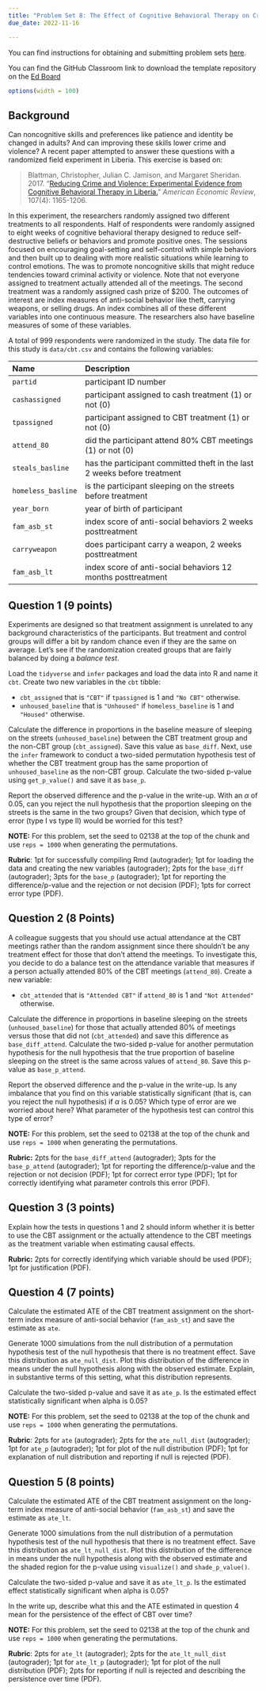 ```yaml
---
title: "Problem Set 8: The Effect of Cognitive Behavioral Therapy on Crime and Violence "
due_date: 2022-11-16

---
```


You can find instructions for obtaining and submitting problem sets [here](/assignments/problem-sets.qmd).

You can find the GitHub Classroom link to download the template repository on the [Ed Board](https://edstem.org/us/courses/24957/resources)


```r
options(width = 100)
```

## Background 


Can noncognitive skills and preferences like patience and identity be changed in adults? And can improving these skills lower crime and violence? A recent paper attempted to answer these questions with a randomized field experiment in Liberia. This exercise is based on:

> Blattman, Christopher, Julian C. Jamison, and Margaret Sheridan. 2017. "[Reducing Crime and Violence: Experimental Evidence from Cognitive Behavioral Therapy in Liberia.](https://doi.org/10.1257/aer.20150503)" *American Economic Review*, 107(4): 1165-1206.

In this experiment, the researchers randomly assigned two different treatments to all respondents. Half of respondents were randomly assigned to eight weeks of cognitive behavioral therapy designed to reduce self-destructive beliefs or behaviors and promote positive ones. The sessions focused on encouraging goal-setting and self-control with simple behaviors and then built up to dealing with more realistic situations while learning to control emotions. The was to promote noncognitive skills that might reduce tendencies toward criminal activity or violence. Note that not everyone assigned to treatment actually attended all of the meetings. The second treatment was a randomly assigned cash prize of \$200. The outcomes of interest are index measures of anti-social behavior like theft, carrying weapons, or selling drugs. An index combines all of these different variables into one continuous measure. The researchers also have baseline measures of some of these variables. 


A total of 999 respondents were randomized in the study. The data file for this study is `data/cbt.csv` and contains the following variables:

| Name           | Description                                               |
|:---------------|:----------------------------------------------------------|
| `partid`       | participant ID number                                     |
| `cashassigned` | participant assigned to cash treatment (1) or not (0)     |
| `tpassigned`   | participant assigned to CBT treatment (1) or not (0)      |
| `attend_80`   | did the participant attend 80% CBT meetings (1) or not (0) |
| `steals_basline` | has the participant committed theft in the last 2 weeks before treatment |
| `homeless_basline` | is the participant sleeping on the streets before treatment |
| `year_born`    | year of birth of participant                              |
| `fam_asb_st`   | index score of anti-social behaviors 2 weeks posttreatment |
| `carryweapon`        | does participant carry a weapon, 2 weeks posttreatment              |
| `fam_asb_lt`   | index score of anti-social behaviors 12 months posttreatment |



\newpage

## Question 1 (9 points)

Experiments are designed so that treatment assignment is unrelated to any background characteristics of the participants. But treatment and control groups will differ a bit by random chance even if they are the same on average. Let's see if the randomization created groups that are fairly balanced by doing a *balance test*. 

Load the `tidyverse` and `infer` packages and load the data into R and name it `cbt`. Create two new variables in the `cbt` tibble:  

- `cbt_assigned` that is `"CBT"` if `tpassigned` is 1 and `"No CBT"` otherwise. 
- `unhoused_baseline` that is `"Unhoused"` if `homeless_baseline` is 1 and `"Housed"` otherwise. 

Calculate the difference in proportions in the baseline measure of sleeping on the streets (`unhoused_baseline`) between the CBT treatment group and the non-CBT group (`cbt_assigned`). Save this value as `base_diff`. Next, use the `infer` framework to conduct a two-sided permutation hypothesis test of whether the CBT treatment group has the same proportion of `unhoused_baseline` as the non-CBT group. Calculate the two-sided p-value using `get_p_value()` and save it as `base_p`. 

Report the observed difference and the p-value in the write-up. With an $\alpha$ of 0.05, can you reject the null hypothesis that the proportion sleeping on the streets is the same in the two groups? Given that decision, which type of error (type I vs type II) would be worried for this test?

 **NOTE:** For this problem, set the seed to 02138 at the top of the chunk and use `reps = 1000` when generating the permutations. 

**Rubric**: 1pt for successfully compiling Rmd (autograder); 1pt for loading the data and creating the new variables (autograder); 2pts for the `base_diff` (autograder); 3pts for the `base_p` (autograder); 1pt for reporting the difference/p-value and the rejection or not decision (PDF); 1pts for correct error type (PDF). 

## Question 2 (8 Points)

A colleague suggests that you should use actual attendance at the CBT meetings rather than the random assignment since there shouldn't be any treatment effect for those that don't attend the meetings. To investigate this, you decide to do a balance test on the attendance variable that measures if a person actually attended 80% of the CBT meetings (`attend_80`). Create a new variable:  

- `cbt_attended` that is `"Attended CBT"` if `attend_80` is 1 and `"Not Attended"` otherwise. 


Calculate the difference in proportions in baseline sleeping on the streets (`unhoused_baseline`) for those that actually attended 80% of meetings versus those that did not (`cbt_attended`) and save this difference as `base_diff_attend`. Calculate the two-sided p-value for another permutation hypothesis for the null hypothesis that the true proportion of baseline sleeping on the street is the same across values of `attend_80`. Save this p-value as `base_p_attend`.

Report the observed difference and the p-value in the write-up. Is any imbalance that you find on this variable statistically significant (that is, can you reject the null hypothesis) if $\alpha$ is 0.05? Which type of error are we worried about here? What parameter of the hypothesis test can control this type of error?

**NOTE:** For this problem, set the seed to 02138 at the top of the chunk and use `reps = 1000` when generating the permutations. 

**Rubric:** 2pts for the `base_diff_attend` (autograder); 3pts for the `base_p_attend` (autograder); 1pt for reporting the difference/p-value and the rejection or not decision (PDF); 1pt for correct error type (PDF); 1pt for correctly identifying what parameter controls this error (PDF). 

## Question 3 (3 points)

Explain how the tests in questions 1 and 2 should inform whether it is better to use the CBT assignment or the actually attendence to the CBT meetings as the treatment variable when estimating causal effects. 

**Rubric:** 2pts for correctly identifying which variable should be used (PDF); 1pt for justification (PDF). 

## Question 4 (7 points)

Calculate the estimated ATE of the CBT treatment assignment on the short-term index measure of anti-social behavior (`fam_asb_st`) and save the estimate as `ate`. 

Generate 1000 simulations from the null distribution of a permutation hypothesis test of the null hypothesis that there is no treatment effect. Save this distribution as `ate_null_dist`. Plot this distribution of the difference in means under the null hypothesis along with the observed estimate. Explain, in substantive terms of this setting, what this distribution represents. 

Calculate the two-sided p-value and save it as `ate_p`. Is the estimated effect statistically significant when alpha is 0.05?

 **NOTE:** For this problem, set the seed to 02138 at the top of the chunk and use `reps = 1000` when generating the permutations. 

**Rubric**: 2pts for `ate` (autograder); 2pts for the `ate_null_dist` (autograder); 1pt for `ate_p` (autograder); 1pt for plot of the null distribution (PDF); 1pt for explanation of null distribution and reporting if null is rejected  (PDF).

## Question 5 (8 points)

Calculate the estimated ATE of the CBT treatment assignment on the long-term index measure of anti-social behavior (`fam_asb_st`) and save the estimate as `ate_lt`. 

Generate 1000 simulations from the null distribution of a permutation hypothesis test of the null hypothesis that there is no treatment effect. Save this distribution as `ate_lt_null_dist`. Plot this distribution of the difference in means under the null hypothesis along with the observed estimate and the shaded region for the p-value using `visualize()` and `shade_p_value()`. 

Calculate the two-sided p-value and save it as `ate_lt_p`. Is the estimated effect statistically significant when alpha is 0.05?

In the write up, describe what this and the ATE estimated in question 4 mean for the persistence of the effect of CBT over time?

**NOTE:** For this problem, set the seed to 02138 at the top of the chunk and use `reps = 1000` when generating the permutations. 

 **Rubric**: 2pts for `ate_lt` (autograder); 2pts for the `ate_lt_null_dist` (autograder); 1pt for `ate_lt_p` (autograder); 1pt for plot of the null distribution (PDF); 2pts for reporting if null is rejected and describing the persistence over time  (PDF).

